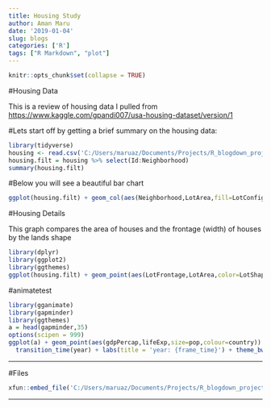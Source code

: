 ```yaml
---
title: Housing Study
author: Aman Maru
date: '2019-01-04'
slug: blogs
categories: ['R']
tags: ["R Markdown", "plot"]
---
```


```r
knitr::opts_chunk$set(collapse = TRUE)
```

#Housing Data

This is a review of housing data I pulled from <https://www.kaggle.com/gpandi007/usa-housing-dataset/version/1>

#Lets start off by getting a brief summary on the housing data:
```r
library(tidyverse)
housing <- read.csv('C:/Users/maruaz/Documents/Projects/R_blogdown_projects/newdefault/newdefault/static/post/housingtest.csv')
housing.filt = housing %>% select(Id:Neighborhood)
summary(housing.filt)

```

#Below you will see a beautiful bar chart
```r
ggplot(housing.filt) + geom_col(aes(Neighborhood,LotArea,fill=LotConfig)) + coord_flip()

```

#Housing Details

This graph compares the area of houses and the frontage (width) of houses by the lands shape
```r
library(dplyr)
library(ggplot2)
library(ggthemes)
ggplot(housing.filt) + geom_point(aes(LotFrontage,LotArea,color=LotShape)) + theme_tufte()
```

#animatetest

```r
library(gganimate)
library(gapminder)
library(ggthemes)
a = head(gapminder,35)
options(scipen = 999)
ggplot(a) + geom_point(aes(gdpPercap,lifeExp,size=pop,colour=country))  + facet_wrap(~country) +
  transition_time(year) + labs(title = 'year: {frame_time}') + theme_bw()

```


---

#Files

```r
xfun::embed_file('C:/Users/maruaz/Documents/Projects/R_blogdown_projects/newdefault/newdefault/static/post/housingtest.csv',"Housing Dataset")
```

---


